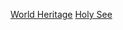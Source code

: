 {{Catnav|頁面分類|地理|国家|欧洲国家|聖座}}
{{Catnav|頁面分類|人类社会|文化|文物|世界遗产|欧洲和北美地区世界遗产}}
{{Catnav|頁面分類|人文學科|考古学|文物|世界遗产|欧洲和北美地区世界遗产}}

{{Commonscat|World Heritage Sites in Holy See}}

[[Category:聖座|World Heritage]]
[[Category:欧洲和北美地区世界遗产|Holy See]]